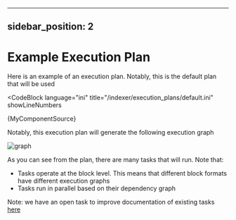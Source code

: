
---

## sidebar_position: 2

# Example Execution Plan

Here is an example of an execution plan. Notably, this is the default plan that will be used

<CodeBlock
  language="ini"
  title="/indexer/execution_plans/default.ini"
  showLineNumbers
>
  {MyComponentSource}
</CodeBlock>

Notably, this execution plan will generate the following execution graph

![graph](../../bin/default.svg)

As you can see from the plan, there are many tasks that will run. Note that:

- Tasks operate at the block level. This means that different block formats have different execution graphs
- Tasks run in parallel based on their dependency graph

Note: we have an open task to improve documentation of existing tasks [here](https://github.com/dcSpark/carp/issues/42)
